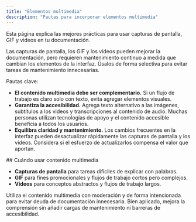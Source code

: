 ```yaml
---
title: "Elementos multimedia"
description: "Pautas para incorporar elementos multimedia"
---
```


<Tip>
  Esta página explica las mejores prácticas para usar capturas de pantalla, GIF y videos en tu documentación.
</Tip>

Las capturas de pantalla, los GIF y los videos pueden mejorar la documentación, pero requieren mantenimiento continuo a medida que cambian los elementos de la interfaz. Úsalos de forma selectiva para evitar tareas de mantenimiento innecesarias.

Pautas clave:

- **El contenido multimedia debe ser complementario.** Si un flujo de trabajo es claro solo con texto, evita agregar elementos visuales.
- **Garantiza la accesibilidad.** Agrega texto alternativo a las imágenes, subtítulos a los videos y transcripciones al contenido de audio. Muchas personas utilizan tecnologías de apoyo y el contenido accesible beneficia a todos los usuarios.
- **Equilibra claridad y mantenimiento.** Los cambios frecuentes en la interfaz pueden desactualizar rápidamente las capturas de pantalla y los videos. Considera si el esfuerzo de actualizarlos compensa el valor que aportan.

<div id="when-to-use-media">
  ## Cuándo usar contenido multimedia
</div>

* **Capturas de pantalla** para tareas difíciles de explicar con palabras.
* **GIF** para fines promocionales y flujos de trabajo cortos pero complejos.
* **Vídeos** para conceptos abstractos y flujos de trabajo largos.

Utiliza el contenido multimedia con moderación y de forma intencionada para evitar deuda de documentación innecesaria. Bien aplicado, mejora la comprensión sin añadir cargas de mantenimiento ni barreras de accesibilidad.